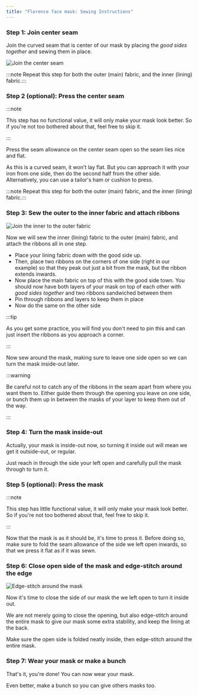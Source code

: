 ```yaml
---
title: "Florence face mask: Sewing Instructions"
---
```


### Step 1: Join center seam

Join the curved seam that is center of our mask by placing the _good sides together_ and sewing them in place.

![Join the center seam](step1.svg)

:::note
Repeat this step for both the outer (main) fabric, and the inner (lining) fabric.:::

### Step 2 (optional): Press the center seam

:::note


This step has no functional value, it will only make your mask look better.
So if you're not too bothered about that, feel free to skip it.

:::

Press the seam allowance on the center seam open so the seam lies nice and flat.

As this is a curved seam, it won't lay flat.
But you can approach it with your iron from one side, then do the second half from the other side.
Alternatively, you can use a tailor's ham or cushion to press.

:::note
Repeat this step for both the outer (main) fabric, and the inner (lining) fabric.:::

### Step 3: Sew the outer to the inner fabric and attach ribbons

![Join the inner to the outer fabric](step3.svg)

Now we will sew the inner (lining) fabric to the outer (main) fabric,
and attach the ribbons all in one step.

- Place your lining fabric down with the good side up.
- Then, place two ribbons on the corners of one side (right in our example) so that
  they peak out just a bit from the mask, but the ribbon extends inwards.
- Now place the main fabric on top of this with the good side town.
  You should now have both layers of your mask on top of each other with _good sides together_ and
  two ribbons sandwiched between them
- Pin through ribbons and layers to keep them in place
- Now do the same on the other side

:::tip


As you get some practice, you will find you don't need to pin this and can just insert the
ribbons as you approach a corner.

:::

Now sew around the mask, making sure to leave one side open so we can turn the mask inside-out later.

:::warning


Be careful not to catch any of the ribbons in the seam apart from where you want them to.
Either guide them through the opening you leave on one side, or bunch them up in between
the masks of your layer to keep them out of the way.

:::

### Step 4: Turn the mask inside-out

Actually, your mask is inside-out now, so turning it inside out will mean we get it outside-out, or regular.

Just reach in through the side your left open and carefully pull the mask through to turn it.

### Step 5 (optional): Press the mask

:::note


This step has little functional value, it will only make your mask look better.
So if you're not too bothered about that, feel free to skip it.

:::

Now that the mask is as it should be, it's time to press it. Before doing so, make sure to fold the
seam allowance of the side we left open inwards, so that we press it flat as if it was sewn.

### Step 6: Close open side of the mask and edge-stitch around the edge

![Edge-stitch around the mask](step6.svg)

Now it's time to close the side of our mask the we left open to turn it inside out.

We are not merely going to close the opening, but also edge-stitch around the entire
mask to give our mask some extra stability, and keep the lining at the back.

Make sure the open side is folded neatly inside, then edge-stitch around the entire mask.

### Step 7: Wear your mask or make a bunch

That's it, you're done! You can now wear your mask.

Even better, make a bunch so you can give others masks too.

